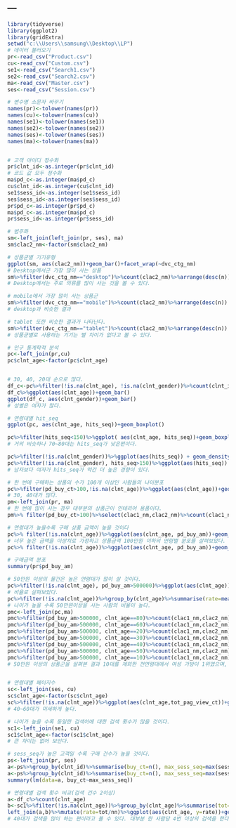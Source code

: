 ---
---

```r
library(tidyverse)
library(ggplot2)
library(gridExtra)
setwd("c:\\Users\\samsung\\Desktop\\LP")
# 데이터 불러오기
pr<-read_csv("Product.csv")
cu<-read_csv("Custom.csv")
se1<-read_csv("Search1.csv")
se2<-read_csv("Search2.csv")
ma<-read_csv("Master.csv")
ses<-read_csv("Session.csv")

# 변수명 소문자 바꾸기
names(pr)<-tolower(names(pr))
names(cu)<-tolower(names(cu))
names(se1)<-tolower(names(se1))
names(se2)<-tolower(names(se2))
names(ses)<-tolower(names(ses))
names(ma)<-tolower(names(ma))


# 고객 아이디 정수화
pr$clnt_id<-as.integer(pr$clnt_id)
# 코드 값 모두 정수화
ma$pd_c<-as.integer(ma$pd_c)
cu$clnt_id<-as.integer(cu$clnt_id)
se1$sess_id<-as.integer(se1$sess_id)
ses$sess_id<-as.integer(ses$sess_id)
pr$pd_c<-as.integer(pr$pd_c)
ma$pd_c<-as.integer(ma$pd_c)
pr$sess_id<-as.integer(pr$sess_id)

# 범주화
sm<-left_join(left_join(pr, ses), ma)
sm$clac2_nm<-factor(sm$clac2_nm)

# 상품군별 기기유형
ggplot(sm, aes(clac2_nm))+geom_bar()+facet_wrap(~dvc_ctg_nm)
# Desktop에서군 가장 많이 사는 상품
sm%>%filter(dvc_ctg_nm=="desktop")%>%count(clac2_nm)%>%arrange(desc(n))
# Desktop에서는 주로 의류를 많이 사는 것을 볼 수 있다.

# mobile에서 가장 많이 사는 상품군
sm%>%filter(dvc_ctg_nm=="mobile")%>%count(clac2_nm)%>%arrange(desc(n))
# desktop과 비슷한 결과 

# tablet 또한 비슷한 결과가 나타난다.
sm%>%filter(dvc_ctg_nm=="tablet")%>%count(clac2_nm)%>%arrange(desc(n))
# 상품군별로 사용하는 기기는 별 차이가 없다고 볼 수 있다.

# 인구 통계학적 분석
pc<-left_join(pr,cu)
pc$clnt_age<-factor(pc$clnt_age)


# 30, 40, 20대 순으로 많다.
df_c<-pc%>%filter(!is.na(clnt_age), !is.na(clnt_gender))%>%count(clnt_id, clnt_age, clnt_gender)
df_c%>%ggplot(aes(clnt_age))+geom_bar()
ggplot(df_c, aes(clnt_gender))+geom_bar()
# 성별은 여자가 많다.

# 연령대별 hit_seq
ggplot(pc, aes(clnt_age, hits_seq))+geom_boxplot()

pc%>%filter(hits_seq<150)%>%ggplot( aes(clnt_age, hits_seq))+geom_boxplot()
# 거의 비슷하나 70~80대는 hits_seq가 낮은편이다.

pc%>%filter(!is.na(clnt_gender))%>%ggplot(aes(hits_seq)) + geom_density(aes(fill=clnt_gender), alpha=1/3)
pc%>%filter(!is.na(clnt_gender), hits_seq>150)%>%ggplot(aes(hits_seq)) + geom_density(aes(fill=clnt_gender), alpha=1/3)
# 남자보다 여자가 hits_seq가 약간 더 높은 경향이 있다.

# 한 번에 구매하는 상품의 수가 100개 이상인 사람들의 나이분포
pc%>%filter(pd_buy_ct>100,!is.na(clnt_age))%>%ggplot(aes(clnt_age))+geom_bar()
# 30, 40대가 많다.
pm<-left_join(pr, ma)
# 한 번에 많이 사는 경우 대부분의 상품군이 인테리어 용품이다.
pm%>% filter(pd_buy_ct>100)%>%select(clac1_nm,clac2_nm)%>%count(clac1_nm,clac2_nm)%>%arrange(desc(n))

# 연령대가 높을수록 구매 상품 금액이 높을 것이다
pc%>% filter(!is.na(clnt_age))%>%ggplot(aes(clnt_age, pd_buy_am))+geom_boxplot()
# 너무 높은 금액을 이상치로 가정하고 상품금액 100만원 이하의 연령별 분포를 살펴보았다.
pc%>% filter(!is.na(clnt_age))%>%ggplot(aes(clnt_age, pd_buy_am))+geom_boxplot()+ylim(0,1000000)

# 구매금액 분포
summary(pr$pd_buy_am)

# 50만원 이상의 물건은 높은 연령대가 많이 살 것이다.
pc%>%filter(!is.na(clnt_age), pd_buy_am>500000)%>%ggplot(aes(clnt_age))+geom_bar()
# 비율로 살펴보았다.
pc%>%filter(!is.na(clnt_age))%>%group_by(clnt_age)%>%summarise(rate=mean(pd_buy_am>500000))%>%ggplot(aes(clnt_age))+geom_bar(aes(weight=rate))
# 나이가 높을 수록 50만원이상을 사는 사람의 비율이 높다.
pmc<-left_join(pc,ma)
pmc%>%filter(pd_buy_am>500000, clnt_age==80)%>%count(clac1_nm,clac2_nm)%>%arrange(desc(n))
pmc%>%filter(pd_buy_am>500000, clnt_age==60)%>%count(clac1_nm,clac2_nm)%>%arrange(desc(n))
pmc%>%filter(pd_buy_am>500000, clnt_age==20)%>%count(clac1_nm,clac2_nm)%>%arrange(desc(n))
pmc%>%filter(pd_buy_am>500000, clnt_age==30)%>%count(clac1_nm,clac2_nm)%>%arrange(desc(n))
pmc%>%filter(pd_buy_am>500000, clnt_age==40)%>%count(clac1_nm,clac2_nm)%>%arrange(desc(n))
pmc%>%filter(pd_buy_am>500000, clnt_age==50)%>%count(clac1_nm,clac2_nm)%>%arrange(desc(n))
pmc%>%filter(pd_buy_am>500000, clnt_age==10)%>%count(clac1_nm,clac2_nm)%>%arrange(desc(n))
# 50만원 이상의 상품군을 살펴본 결과 10대를 제외한 전연령대에서 여성 가방이 1위였으며, 10대와 20대의 독특한 특징은 5위 이내에 남성 지갑, 시계, 신발등의 사치품이  포함되어 있다는 점이었다.


# 연령대별 페이지수
sc<-left_join(ses, cu)
sc$clnt_age<-factor(sc$clnt_age)
sc%>%filter(!is.na(clnt_age))%>%ggplot(aes(clnt_age,tot_pag_view_ct))+geom_boxplot()
# 40~60대가 미세하게 높다.

# 나이가 높을 수록 동일한 검색어에 대한 검색 횟수가 많을 것이다.
sc1<-left_join(se1, cu)
sc1$clnt_age<-factor(sc1$clnt_age)
# 큰 차이는 없어 보인다.

# sess_seq가 높은 고객일 수록 구매 건수가 높을 것이다. 
ps<-left_join(pr, ses)
a<-ps%>%group_by(clnt_id)%>%summarise(buy_ct=n(), max_sess_seq=max(sess_seq))%>%ggplot(aes(buy_ct, max_sess_seq))+geom_point(alpha=1/5)+geom_smooth(method="lm")
a<-ps%>%group_by(clnt_id)%>%summarise(buy_ct=n(), max_sess_seq=max(sess_seq))
summary(lm(data=a, buy_ct~max_sess_seq))

# 연령대별 검색 횟수 비교(검색 건수 2이상)
a<-df_c%>%count(clnt_age)
b<-sc1%>%filter(!is.na(clnt_age))%>%group_by(clnt_age)%>%summarise(tot=sum(search_cnt))
left_join(a,b)%>%mutate(rate=tot/nn)%>%ggplot(aes(clnt_age, y=rate))+geom_bar(stat="identity")
# 40대가 검색을 많이 하는 편이라고 볼 수 있다. 대부분 한 사람당 4번 이상의 검색을 한다.


```


